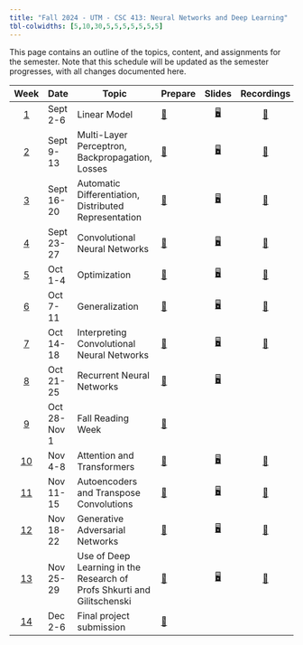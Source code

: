 ```yaml
---
title: "Fall 2024 - UTM - CSC 413: Neural Networks and Deep Learning"
tbl-colwidths: [5,10,30,5,5,5,5,5,5,5]
---
```


This page contains an outline of the topics, content, and assignments for the semester. Note that this schedule will be updated as the semester progresses, with all changes documented here.

::: column-screen-inset-right
| Week | Date | Topic | Prepare | Slides | Recordings | Labs | Quiz | Assignments | Tests | Project |
|:-----:|-------|-------|-------|:-----:|:-----:|-------|-------|:-----:|-------|:-----:|
| [1](/weeks/week-1.html) | Sept 2-6 | Linear Model | [📖](/weeks/week-1.html#prepare){aria-label="Week 15 summary"} | [🖥️](/lecs/w01/lec01.html "Lecture Slides"){aria-label="Lec 1 slides"} | [🎥](https://q.utoronto.ca/courses/366713) |  |  |  |  |  |
| [2](/weeks/week-2.html) | Sept 9-13 | Multi-Layer Perceptron, Backpropagation, Losses | [📖](/weeks/week-2.html#prepare){aria-label="Week 15 summary"} | [🖥️](/lecs/w02/lec02.html "Lecture Slides"){aria-label="Lec 2 slides"} | [🎥](https://q.utoronto.ca/courses/366713) | [💻](https://colab.research.google.com/github/UofTCSC413/2024F-website/blob/main/labs/lab01.ipynb "Lab instructions"){aria-label="Lab 1 instructions"} | [📋](https://q.utoronto.ca/courses/366713/quizzes/404473) |  |  |  |
| [3](/weeks/week-3.html) | Sept 16-20 | Automatic Differentiation, Distributed Representation | [📖](/weeks/week-3.html#prepare){aria-label="Week 15 summary"} | [🖥️](/lecs/w03/lec03.html "Lecture Slides"){aria-label="Lec 3 slides"} | [🎥](https://q.utoronto.ca/courses/366713) | [💻](https://colab.research.google.com/github/UofTCSC413/2024F-website/blob/main/labs/lab02.ipynb "Lab instructions"){aria-label="Lab 2 instructions"} | [📋](https://q.utoronto.ca/courses/366713/quizzes/412392) |  |  |  |
| [4](/weeks/week-4.html) | Sept 23-27 | Convolutional Neural Networks | [📖](/weeks/week-4.html#prepare){aria-label="Week 15 summary"} | [🖥️](/lecs/w04/lec04.html "Lecture Slides"){aria-label="Lec 4 slides"} | [🎥](https://q.utoronto.ca/courses/366713) | [💻](https://colab.research.google.com/github/UofTCSC413/2024F-website/blob/main/labs/lab03.ipynb "Lab instructions"){aria-label="Lab 3 instructions"} | [📋](https://q.utoronto.ca/courses/366713/quizzes/405061) | [✍️](https://q.utoronto.ca/courses/366713/files/folder/A1) |  |  |
| [5](/weeks/week-5.html) | Oct 1-4 | Optimization | [📖](/weeks/week-5.html#prepare){aria-label="Week 15 summary"} | [🖥️](/lecs/w05/lec05.html "Lecture Slides"){aria-label="Lec 5 slides"} | [🎥](https://q.utoronto.ca/courses/366713) | [💻](https://colab.research.google.com/github/UofTCSC413/2024F-website/blob/main/labs/neural_network_optimization.ipynb) | [📋](https://q.utoronto.ca/courses/366713/quizzes/417060) |  |  |  |
| [6](/weeks/week-6.html) | Oct 7-11 | Generalization | [📖](/weeks/week-6.html#prepare){aria-label="Week 15 summary"} | [🖥️](/lecs/w06/lec06.html "Lecture Slides"){aria-label="Lec 6 slides"} | [🎥](https://q.utoronto.ca/courses/366713) | [💻](https://colab.research.google.com/github/UofTCSC413/2024F-website/blob/main/labs/lab05.ipynb "Lab instructions"){aria-label="Lab 5 instructions"} | [📋](https://q.utoronto.ca/courses/366713/quizzes/418108) |  |  |  |
| [7](/weeks/week-7.html) | Oct 14-18 | Interpreting Convolutional Neural Networks | [📖](/weeks/week-7.html#prepare){aria-label="Week 15 summary"} | [🖥️](/lecs/w07/lec07.html "Lecture Slides"){aria-label="Lec 7 slides"} | [🎥](https://q.utoronto.ca/courses/366713) |  |  | [✍️](https://q.utoronto.ca/courses/366713/files/folder/A2) | [✅](/weeks/week-7.html) |  |
| [8](/weeks/week-8.html) | Oct 21-25 | Recurrent Neural Networks | [📖](/weeks/week-8.html#prepare){aria-label="Week 15 summary"} | [🖥️](/lecs/w08/lec08.html "Lecture Slides"){aria-label="Lec 8 slides"} |  | [💻](https://colab.research.google.com/github/UofTCSC413/2024F-website/blob/main/labs/lab07.ipynb "Lab instructions"){aria-label="Lab 7 instructions"} | [📋](https://q.utoronto.ca/courses/366713/quizzes/419409) |  |  |  |
| [9](/weeks/week-9.html) | Oct 28-Nov 1 | Fall Reading Week | [📖](/weeks/week-9.html){aria-label="Week 15 summary"} |  |  |  |  |  |  |  |
| [10](/weeks/week-10.html) | Nov 4-8 | Attention and Transformers | [📖](/weeks/week-10.html#prepare){aria-label="Week 15 summary"} | [🖥️](/lecs/w09/lec09.html "Lecture Slides"){aria-label="Lec 9 slides"} | [🎥](https://q.utoronto.ca/courses/366713) | [💻](https://colab.research.google.com/github/UofTCSC413/2024F-website/blob/main/labs/lab09.ipynb "Lab instructions"){aria-label="Lab 9 instructions"} |  |  |  | [📂](project-description.html#project-proposal) |
| [11](/weeks/week-11.html) | Nov 11-15 | Autoencoders and Transpose Convolutions | [📖](/weeks/week-11.html#prepare){aria-label="Week 15 summary"} | [🖥️](/lecs/w10/lec10.html "Lecture Slides"){aria-label="Lec 10 slides"} | [🎥](https://q.utoronto.ca/courses/366713) |  | [📋](https://q.utoronto.ca/courses/366713/quizzes/421077) |  | [✅](/weeks/week-11.html) |  |
| [12](/weeks/week-12.html) | Nov 18-22 | Generative Adversarial Networks | [📖](/weeks/week-12.html#prepare){aria-label="Week 15 summary"} | [🖥️](/lecs/w11/lec11.html "Lecture Slides"){aria-label="Lec 11 slides"} | [🎥](https://q.utoronto.ca/courses/366713) | [💻](https://colab.research.google.com/github/UofTCSC413/2024F-website/blob/main/labs/lab10.ipynb "Lab instructions"){aria-label="Lab 10 instructions"} |  |  |  |  |
| [13](/weeks/week-13.html) | Nov 25-29 | Use of Deep Learning in the Research of Profs Shkurti and Gilitschenski | [📖](/weeks/week-13.html#prepare){aria-label="Week 15 summary"} | [🖥️](/lecs/w12/lec12.html "Lecture Slides"){aria-label="Lec 12 slides"} | [🎥](https://q.utoronto.ca/courses/366713) | [💻](https://colab.research.google.com/github/UofTCSC413/2024F-website/blob/main/labs/lab11.ipynb "Lab instructions"){aria-label="Lab 11 instructions"} |  |  |  |  |
| [14](/weeks/week-14.html) | Dec 2-6 | Final project submission |       [📖](/weeks/week-14.html#prepare){aria-label="Week 15 summary"} |  |  |  |  |  |  | [📂](project-description.html#final-project) |
:::